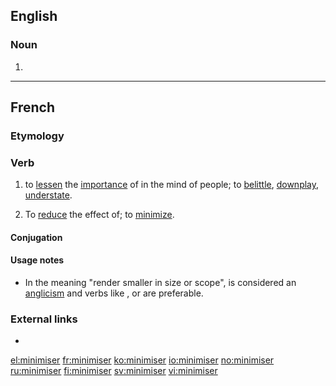 ==English==

===Noun===
{{en-noun}}

# {{alternative spelling of|minimizer|lang=en}}

----

==French==

===Etymology===
{{suffix|minimum|iser|lang=fr}}

===Verb===
{{fr-verb}}

# to [[lessen]] the [[importance]] of in the mind of people; to [[belittle]], [[downplay]], [[understate]].
# {{context|proscribed|lang=fr}} To [[reduce]] the effect of; to [[minimize]].

====Conjugation====
{{fr-conj-er|minimis|avoir}}

====Usage notes====
* In the meaning "render smaller in size or scope", {{m|fr||minimiser}} is considered an [[anglicism]] and verbs like {{m|fr|réduire}}, {{m|fr|limiter}} or {{m|fr|atténuer}} are preferable.

===External links===
* {{R:TLFi}}

[[el:minimiser]]
[[fr:minimiser]]
[[ko:minimiser]]
[[io:minimiser]]
[[no:minimiser]]
[[ru:minimiser]]
[[fi:minimiser]]
[[sv:minimiser]]
[[vi:minimiser]]